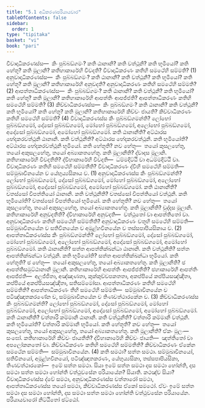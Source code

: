 ```yaml
---
title: "5.1 අධිකරණපරියායවාර"
tableOfContents: false
sidebar:
  order: 1
type: "tipitaka"
basket: "vi"
book: "pari"
---
```



<DynamicBreadcrumb />

<Division number="292" book="pari">

<Paragraph number="1237" book="pari">
විවාදාධිකරණස්ස—  කිං පුබ්බඞ්ගමං? කති ඨානානි? කති වත්ථූනි? කති භූමියෝ? කති හේතූ? කති මූලානි? කතිහාකාරේහි විවදති? විවාදාධිකරණං කතිහි සමථේහි සම්මති? (1)
</Paragraph>

<Paragraph number="1238" book="pari">
අනුවාදාධිකරණස්ස—  කිං පුබ්බඞ්ගමං? කති ඨානානි? කති වත්ථූනි? කති භූමියෝ? කති හේතූ? කති මූලානි? කතිහාකාරේහි අනුවදති? අනුවාදාධිකරණං කතිහි සමථේහි සම්මති? (2)
</Paragraph>

<Paragraph number="1239" book="pari">
ආපත්තාධිකරණස්ස—  කිං පුබ්බඞ්ගමං? කති ඨානානි? කති වත්ථූනි? කති භූමියෝ? කති හේතූ? කති මූලානි? කතිහාකාරේහි ආපත්තිං ආපජ්ජති? ආපත්තාධිකරණං කතිහි සමථේහි සම්මති? (3)
</Paragraph>

<Paragraph number="1240" book="pari">
කිච්චාධිකරණස්ස—  කිං පුබ්බඞ්ගමං? කති ඨානානි? කති වත්ථූනි? කති භූමියෝ? කති හේතූ? කති මූලානි? කතිහාකාරේහි කිච්චං ජායති? කිච්චාධිකරණං කතිහි සමථේහි සම්මති? (4)
</Paragraph>

</Division>
<Division number="293" book="pari">

<Paragraph number="1241" book="pari">
විවාදාධිකරණස්ස කිං පුබ්බඞ්ගමන්ති? ලෝභෝ පුබ්බඞ්ගමෝ, දෝසෝ පුබ්බඞ්ගමෝ, මෝහෝ පුබ්බඞ්ගමෝ, අලෝභෝ පුබ්බඞ්ගමෝ, අදෝසෝ පුබ්බඞ්ගමෝ, අමෝහෝ පුබ්බඞ්ගමෝ. කති ඨානානීති? අට්ඨාරස භේදකරවත්ථූනි ඨානානි. කති වත්ථූනීති? අට්ඨාරස භේදකරවත්ථූනි. කති භූමියෝති? අට්ඨාරස භේදකරවත්ථූනි භූමියෝ. කති හේතූති? නව හේතූ—  තයෝ කුසලහේතූ, තයෝ අකුසලහේතූ, තයෝ අබ්‍යාකතහේතූ. කති මූලානීති? ද්වාදස මූලානි. කතිහාකාරේහි විවදතීති? ද්වීහාකාරේහි විවදති—  ධම්මදිට්ඨි වා අධම්මදිට්ඨි වා. විවාදාධිකරණං කතිහි සමථේහි සම්මතීති? විවාදාධිකරණං ද්වීහි සමථේහි සම්මති—  සම්මුඛාවිනයේන ච යේභුය්‍යසිකාය ච. (1)
</Paragraph>

</Division>
<Division number="294" book="pari">

<Paragraph number="1242" book="pari">
අනුවාදාධිකරණස්ස කිං පුබ්බඞ්ගමන්ති? ලෝභෝ පුබ්බඞ්ගමෝ, දෝසෝ පුබ්බඞ්ගමෝ, මෝහෝ පුබ්බඞ්ගමෝ, අලෝභෝ පුබ්බඞ්ගමෝ, අදෝසෝ පුබ්බඞ්ගමෝ, අමෝහෝ පුබ්බඞ්ගමෝ. කති ඨානානීති? චතස්සෝ විපත්තියෝ ඨානානි. කති වත්ථූනීති? චතස්සෝ විපත්තියෝ වත්ථූනි. කති භූමියෝති? චතස්සෝ විපත්තියෝ භූමියෝ. කති හේතූති? නව හේතූ—  තයෝ කුසලහේතූ, තයෝ අකුසලහේතූ, තයෝ අබ්‍යාකතහේතූ. කති මූලානීති? චුද්දස මූලානි. කතිහාකාරේහි අනුවදතීති? ද්වීහාකාරේහි අනුවදති—  වත්ථුතෝ වා ආපත්තිතෝ වා. අනුවාදාධිකරණං කතිහි සමථේහි සම්මතීති? අනුවාදාධිකරණං චතූහි සමථේහි සම්මති—  සම්මුඛාවිනයේන ච සතිවිනයේන ච අමූළ්හවිනයේන ච තස්සපාපියසිකාය ච. (2)
</Paragraph>

</Division>
<Division number="295" book="pari">

<Paragraph number="1243" book="pari">
ආපත්තාධිකරණස්ස කිං පුබ්බඞ්ගමන්ති? ලෝභෝ පුබ්බඞ්ගමෝ, දෝසෝ පුබ්බඞ්ගමෝ, මෝහෝ පුබ්බඞ්ගමෝ, අලෝභෝ පුබ්බඞ්ගමෝ, අදෝසෝ පුබ්බඞ්ගමෝ, අමෝහෝ පුබ්බඞ්ගමෝ. කති ඨානානීති? සත්ත ආපත්තික්ඛන්ධා ඨානානි. කති වත්ථූනීති? සත්ත ආපත්තික්ඛන්ධා වත්ථූනි. කති භූමියෝති? සත්ත ආපත්තික්ඛන්ධා භූමියෝ. කති හේතූති? ඡ හේතූ—  තයෝ අකුසලහේතූ, තයෝ අබ්‍යාකතහේතූ. කති මූලානීති? ඡ ආපත්තිසමුට්ඨානානි මූලානි. කතිහාකාරේහි ආපත්තිං ආපජ්ජතීති? ඡහාකාරේහි ආපත්තිං ආපජ්ජති—  අලජ්ජිතා, අඤ්ඤාණතා, කුක්කුච්චපකතතා, අකප්පියේ කප්පියසඤ්ඤිතා, කප්පියේ අකප්පියසඤ්ඤිතා, සතිසම්මෝසා. ආපත්තාධිකරණං කතිහි සමථේහි සම්මතීති? ආපත්තාධිකරණං තීහි සමථේහි සම්මති—  සම්මුඛාවිනයේන ච පටිඤ්ඤාතකරණේන ච, සම්මුඛාවිනයේන ච තිණවත්ථාරකේන ච. (3)
</Paragraph>

</Division>
<Division number="296" book="pari">

<Paragraph number="1244" book="pari">
කිච්චාධිකරණස්ස කිං පුබ්බඞ්ගමන්ති? ලෝභෝ පුබ්බඞ්ගමෝ, දෝසෝ පුබ්බඞ්ගමෝ, මෝහෝ පුබ්බඞ්ගමෝ, අලෝභෝ පුබ්බඞ්ගමෝ, අදෝසෝ පුබ්බඞ්ගමෝ, අමෝහෝ පුබ්බඞ්ගමෝ. කති ඨානානීති? චත්තාරි කම්මානි ඨානානි. කති වත්ථූනීති? චත්තාරි කම්මානි වත්ථූනි. කති භූමියෝති? චත්තාරි කම්මානි භූමියෝ. කති හේතූති? නව හේතූ—  තයෝ කුසලහේතූ, තයෝ අකුසලහේතූ, තයෝ අබ්‍යාකතහේතූ. කති මූලානීති? ඒකං මූලං—  සංඝෝ. කතිහාකාරේහි කිච්චං ජායතීති? ද්වීහාකාරේහි කිච්චං ජායති—  ඤත්තිතෝ වා අපලෝකනතෝ වා. කිච්චාධිකරණං කතිහි සමථේහි සම්මතීති? කිච්චාධිකරණං ඒකේන සමථේන සම්මති—  සම්මුඛාවිනයේන. (4)
</Paragraph>

<Paragraph number="1245" book="pari">
කති සමථා? සත්ත සමථා. සම්මුඛාවිනයෝ, සතිවිනයෝ, අමූළ්හවිනයෝ, පටිඤ්ඤාතකරණං, යේභුය්‍යසිකා, තස්සපාපියසිකා, තිණවත්ථාරකෝ—  ඉමේ සත්ත සමථා.
</Paragraph>

<Paragraph number="1246" book="pari">
සියා ඉමේ සත්ත සමථා දස සමථා හෝන්ති, දස සමථා සත්ත සමථා හෝන්ති වත්ථුවසේන පරියායේන? සියාති.
</Paragraph>

<Paragraph number="1247" book="pari">
කථඤ්ච සියා? විවාදාධිකරණස්ස ද්වේ සමථා, අනුවාදාධිකරණස්ස චත්තාරෝ සමථා, ආපත්තාධිකරණස්ස තයෝ සමථා, කිච්චාධිකරණස්ස ඒකෝ සමථෝ. ඒවං ඉමේ සත්ත සමථා දස සමථා හෝන්ති, දස සමථා සත්ත සමථා හෝන්ති වත්ථුවසේන පරියායේන.

</Paragraph>
</Division>

<Paragraph number="1248" type="center" book="pari">
පරියායවාරෝ නිට්ඨිතෝ ඡට්ඨෝ.
</Paragraph>